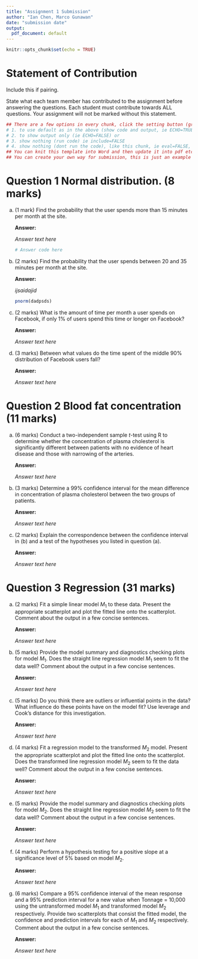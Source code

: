 ```yaml
---
title: "Assignment 1 Submission"
author: "Ian Chen, Marco Gunawan"
date: "submission date"
output:
  pdf_document: default
---
```


```r
knitr::opts_chunk$set(echo = TRUE)
```

# Statement of Contribution

Include this if pairing.

State what each team member has contributed to the assignment before answering the questions. Each student must contribute towards ALL questions. Your assignment will not be marked without this statement.

```r
## There are a few options in every chunk, click the setting button (greyed) near the triangle:
# 1. to use default as in the above (show code and output, ie ECHO=TRUE) or 
# 2. to show output only (ie ECHO=FALSE) or
# 3. show nothing (run code) ie include=FALSE
# 4. show nothing (dont run the code), like this chunk, ie eval=FALSE, include=FALSE
## You can knit this template into Word and then update it into pdf etc..
## You can create your own way for submission, this is just an example if you are going to use Rmd.
```

# Question 1 Normal distribution. (8 marks)

(a) (1 mark) Find the probability that the user spends more than 15 minutes per month at the site.

    **Answer:**

    *Answer text here*

    ```r
    # Answer code here
    ```

(b) (2 marks) Find the probability that the user spends between 20 and 35 minutes per month at the site.

    **Answer:**

    *ijsaidajid*

    ```r
    pnorm(dadpsds)
    ```

(c) (2 marks) What is the amount of time per month a user spends on Facebook, if only 1% of users spend this time or longer on Facebook?

    **Answer:**

    *Answer text here*

(d) (3 marks) Between what values do the time spent of the middle 90% distribution of Facebook users fall?

    **Answer:**

    *Answer text here*

# Question 2 Blood fat concentration (11 marks)

(a) (6 marks) Conduct a two-independent sample $t$-test using R to determine whether the concentration of plasma cholesterol is significantly different between patients with no evidence of heart disease and those with narrowing of the arteries.

    **Answer:**

    *Answer text here*

(b) (3 marks) Determine a 99% confidence interval for the mean difference in concentration of plasma cholesterol between the two groups of patients.

    **Answer:**

    *Answer text here*

(c) (2 marks) Explain the correspondence between the confidence interval in (b) and a test of the hypotheses you listed in question (a).

    **Answer:**

    *Answer text here*

# Question 3 Regression (31 marks)

(a) (2 marks) Fit a simple linear model $M_1$ to these data. Present the appropriate scatterplot and plot the fitted line onto the scatterplot. Comment about the output in a few concise sentences.

    **Answer:**

    *Answer text here*

(b) (5 marks) Provide the model summary and diagnostics checking plots for model $M_1.$ Does the straight line regression model $M_1$ seem to fit the data well? Comment about the output in a few concise sentences.

    **Answer:**

    *Answer text here*

(c) (5 marks) Do you think there are outliers or influential points in the data? What influence do these points have on the model fit? Use leverage and Cook's distance for this investigation.

    **Answer:**

    *Answer text here*

(d) (4 marks) Fit a regression model to the transformed $M_2$ model. Present the appropriate scatterplot and plot the fitted line onto the scatterplot. Does the transformed line regression model $M_2$ seem to fit the data well? Comment about the output in a few concise sentences.

    **Answer:**

    *Answer text here*

(e) (5 marks) Provide the model summary and diagnostics checking plots for model $M_2.$ Does the straight line regression model $M_2$ seem to fit the data well? Comment about the output in a few concise sentences.

    **Answer:**

    *Answer text here*

(f) (4 marks) Perform a hypothesis testing for a positive slope at a significance level of 5% based on model $M_2.$

    **Answer:**

    *Answer text here*

(g) (6 marks) Compare a 95% confidence interval of the mean response and a 95% prediction interval for a new value when Tonnage = 10,000 using the untransformed model $M_1$ and transformed model $M_2$ respectively. Provide two scatterplots that consist the fitted model, the confidence and prediction intervals for each of $M_1$ and $M_2$ respectively. Comment about the output in a few concise sentences.

    **Answer:**

    *Answer text here*
